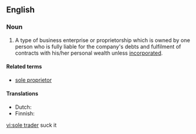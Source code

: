 ==English==

===Noun===
{{en-noun|sg=[[sole]] [[trader]]}}

#A type of business enterprise or proprietorship which is owned by one person who is fully liable for the company's debts and fulfilment of contracts with his/her personal wealth unless [[incorporated]].

====Related terms====
* [[sole proprietor]]

====Translations====
* Dutch: {{t-|nl|eenmanszaak|f}}
* Finnish: {{t+|fi|toiminimi}}

[[vi:sole trader]]
suck it